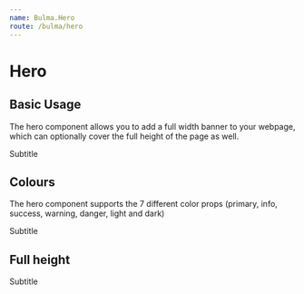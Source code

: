 ```yaml
---
name: Bulma.Hero 
route: /bulma/hero
---
```



# Hero

<PropsTable of={Hero} />

## Basic Usage

The hero component allows you to add a full width banner to your webpage, which can optionally cover the full height of the page as well.

<Playground>
  <Hero primary>
    <Hero.Body>
      <Container>
        <Title>Title</Title>
        <Subtitle>Subtitle</Subtitle>
      </Container>
    </Hero.Body>
  </Hero>
</Playground>

## Colours

The hero component supports the 7 different color props (primary, info, success, warning, danger, light and dark)

<Playground>
  <Hero info>
    <Hero.Body>
      <Container>
        <Title>Title</Title>
        <Subtitle>Subtitle</Subtitle>
      </Container>
    </Hero.Body>
  </Hero>
</Playground>


## Full height

<Playground>
  <Hero primary fullHeight>
    <Hero.Body>
      <Container>
        <Title>Title</Title>
        <Subtitle>Subtitle</Subtitle>
      </Container>
    </Hero.Body>
  </Hero>
</Playground>